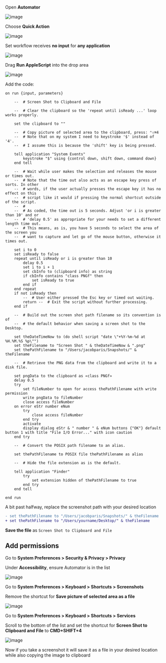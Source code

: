 
Open **Automator**

![image](https://user-images.githubusercontent.com/5633704/94887160-912e9080-0443-11eb-852a-dfcd231e2680.png)

Choose **Quick Action**

![image](https://user-images.githubusercontent.com/5633704/94887216-bc18e480-0443-11eb-8b76-195aa435933c.png)

Set workflow receives **no input** for **any application**

![image](https://user-images.githubusercontent.com/5633704/94887250-d8b51c80-0443-11eb-8a64-d69dcc982495.png)

Drag **Run AppleScript** into the drop area

![image](https://user-images.githubusercontent.com/5633704/94887286-f97d7200-0443-11eb-9949-bcccaef695b0.png)

Add the code:
```applescript
on run {input, parameters}
	
	--  # Screen Shot to Clipboard and File
	
	--  # Clear the clipboard so the 'repeat until isReady ...' loop works properly.
	
	set the clipboard to ""
	
	--  # Copy picture of selected area to the clipboard, press: ⌃⇧⌘4
	--  # Note that on my system I need to keystroke '$' instead of '4'.
	--  # I assume this is because the 'shift' key is being pressed.        
	
	tell application "System Events"
		keystroke "$" using {control down, shift down, command down}
	end tell
	
	--  # Wait while user makes the selection and releases the mouse or times out.
	--  # Note that the time out also acts as an escape key press of sorts. In other
	--  # words, if the user actually presses the escape key it has no effect on this
	--  # script like it would if pressing the normal shortcut outside of the script.
	--  #       
	--  # As coded, the time out is 5 seconds. Adjust 'or i is greater than 10' and or  
	--  # 'delay 0.5' as appropriate for your needs to set a different length time out.
	--  # This means, as is, you have 5 seconds to select the area of the screen you
	--  # want to capture and let go of the mouse button, otherwise it times out.
	
	set i to 0
	set isReady to false
	repeat until isReady or i is greater than 10
		delay 0.5
		set i to i + 1
		set cbInfo to (clipboard info) as string
		if cbInfo contains "class PNGf" then
			set isReady to true
		end if
	end repeat
	if not isReady then
		--  # User either pressed the Esc key or timed out waiting.
		return --  # Exit the script without further processing.
	end if
	
	--  # Build out the screen shot path filename so its convention is of 
	--  # the default behavior when saving a screen shot to the Desktop.
	
	set theDateTimeNow to (do shell script "date \"+%Y-%m-%d at %H.%M.%S %p\"")
	set theFilename to "Screen Shot " & theDateTimeNow & ".png"
	set thePathFilename to "/Users/jacobparis/Snapshots/" & theFilename
	
	--  # Retrieve the PNG data from the clipboard and write it to a disk file.
	
	set pngData to the clipboard as «class PNGf»
	delay 0.5
	try
		set fileNumber to open for access thePathFilename with write permission
		write pngData to fileNumber
		close access fileNumber
	on error eStr number eNum
		try
			close access fileNumber
		end try
		activate
		display dialog eStr & " number " & eNum buttons {"OK"} default button 1 with title "File I/O Error..." with icon caution
	end try
	
	--  # Convert the POSIX path filename to an alias.
	
	set thePathFilename to POSIX file thePathFilename as alias
	
	--  # Hide the file extension as is the default.
	
	tell application "Finder"
		try
			set extension hidden of thePathFilename to true
		end try
	end tell
	
end run
```

A bit past halfway, replace the screenshot path with your desired location

```diff
- set thePathFilename to "/Users/jacobparis/Snapshots/" & theFilename
+ set thePathFilename to "/Users/yourname/Desktop/" & theFilename
```

**Save the file** as `Screen Shot to Clipboard and File`

## Add permissions

Go to **System Preferences > Security & Privacy > Privacy**

Under **Accessibility**, ensure Automator is in the list

![image](https://user-images.githubusercontent.com/5633704/94887626-d56e6080-0444-11eb-8752-5054b0a37adf.png)

Go to **System Preferences > Keyboard > Shortcuts > Screenshots**

Remove the shortcut for **Save picture of selected area as a file**

![image](https://user-images.githubusercontent.com/5633704/94887673-f2a32f00-0444-11eb-8990-cd6bac1eb107.png)

Go to **System Preferences > Keyboard > Shortcuts > Services**

Scroll to the bottom of the list and set the shortcut for **Screen Shot to Clipboard and File** to **CMD+SHIFT+4**

![image](https://user-images.githubusercontent.com/5633704/94887731-15354800-0445-11eb-97c2-b208878c3d4d.png)

Now if you take a screenshot it will save it as a file in your desired location while also copying the image to clipboard
